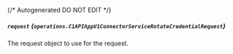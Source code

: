 {/* Autogenerated DO NOT EDIT  */}

##### `request` *{`operations.C1APIAppV1ConnectorServiceRotateCredentialRequest`}*
The request object to use for the request.
<Collapsible>
    <C1APIAppV1ConnectorServiceRotateCredentialRequest/>
</Collapsible>


